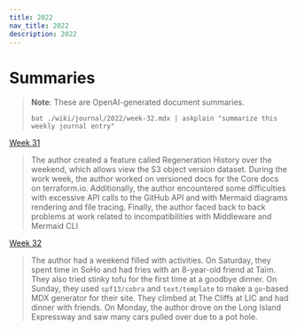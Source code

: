 ```yaml
---
title: 2022
nav_title: 2022
description: 2022
---
```


# Summaries

> **Note**: These are OpenAI-generated document summaries.
>
> `bat ./wiki/journal/2022/week-32.mdx | askplain "summarize this weekly journal entry"`

[Week 31](/wiki/journal/2022/week-31)

> The author created a feature called Regeneration History over the weekend, which allows view the S3 object version dataset. During the work week, the author worked on versioned docs for the Core docs on terraform.io. Additionally, the author encountered some difficulties with excessive API calls to the GitHub API and with Mermaid diagrams rendering and file tracing. Finally, the author faced back to back problems at work related to incompatibilities with Middleware and Mermaid CLI

[Week 32](/wiki/journal/2022/week-32)

> The author had a weekend filled with activities. On Saturday, they spent time in SoHo and had fries with an 8-year-old friend at Taïm. They also tried stinky tofu for the first time at a goodbye dinner. On Sunday, they used `spf13/cobra` and `text/template` to make a `go`-based MDX generator for their site. They climbed at The Cliffs at LIC and had dinner with friends. On Monday, the author drove on the Long Island Expressway and saw many cars pulled over due to a pot hole.

